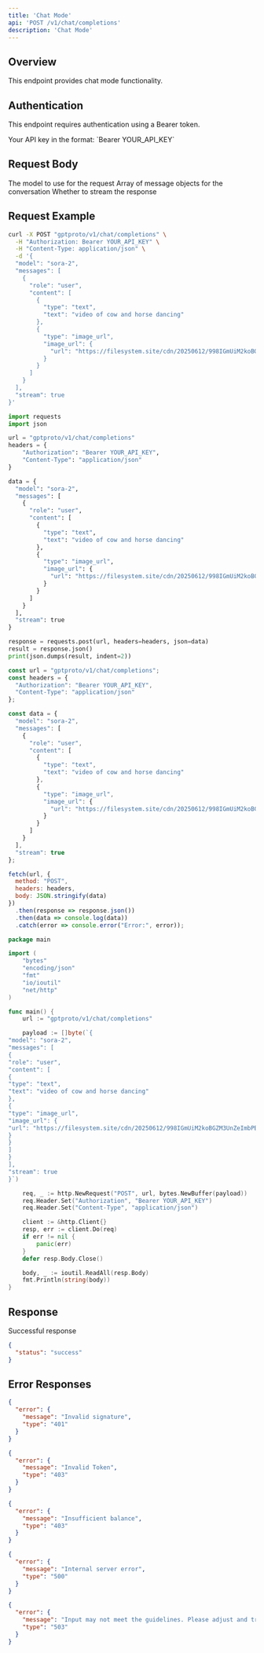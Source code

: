 ```yaml
---
title: 'Chat Mode'
api: 'POST /v1/chat/completions'
description: 'Chat Mode'
---
```


## Overview

This endpoint provides chat mode functionality.

## Authentication

This endpoint requires authentication using a Bearer token.

<ParamField header="Authorization" type="string" required default="sk-***********">
  Your API key in the format: `Bearer YOUR_API_KEY`
</ParamField>

## Request Body

<ParamField body="model" type="string" required default="sora-2">
  The model to use for the request
</ParamField>

<ParamField body="messages" type="array" required default="[{&quot;role&quot;: &quot;user&quot;, &quot;content&quot;: [{&quot;type&quot;: &quot;text&quot;, &quot;text&quot;: &quot;video of cow and horse dancing&quot;}, {&quot;type&quot;: &quot;image_url&quot;, &quot;image_url&quot;: {&quot;url&quot;: &quot;https://filesystem.site/cdn/20250612/998IGmUiM2koBGZM3UnZeImbPBNIUL.png&quot;}}]}]">
  Array of message objects for the conversation
</ParamField>

<ParamField body="stream" type="boolean"  default="true">
  Whether to stream the response
</ParamField>

## Request Example

<CodeGroup>

```bash cURL
curl -X POST "gptproto/v1/chat/completions" \
  -H "Authorization: Bearer YOUR_API_KEY" \
  -H "Content-Type: application/json" \
  -d '{
  "model": "sora-2",
  "messages": [
    {
      "role": "user",
      "content": [
        {
          "type": "text",
          "text": "video of cow and horse dancing"
        },
        {
          "type": "image_url",
          "image_url": {
            "url": "https://filesystem.site/cdn/20250612/998IGmUiM2koBGZM3UnZeImbPBNIUL.png"
          }
        }
      ]
    }
  ],
  "stream": true
}'
```

```python Python
import requests
import json

url = "gptproto/v1/chat/completions"
headers = {
    "Authorization": "Bearer YOUR_API_KEY",
    "Content-Type": "application/json"
}

data = {
  "model": "sora-2",
  "messages": [
    {
      "role": "user",
      "content": [
        {
          "type": "text",
          "text": "video of cow and horse dancing"
        },
        {
          "type": "image_url",
          "image_url": {
            "url": "https://filesystem.site/cdn/20250612/998IGmUiM2koBGZM3UnZeImbPBNIUL.png"
          }
        }
      ]
    }
  ],
  "stream": true
}

response = requests.post(url, headers=headers, json=data)
result = response.json()
print(json.dumps(result, indent=2))
```

```javascript JavaScript
const url = "gptproto/v1/chat/completions";
const headers = {
  "Authorization": "Bearer YOUR_API_KEY",
  "Content-Type": "application/json"
};

const data = {
  "model": "sora-2",
  "messages": [
    {
      "role": "user",
      "content": [
        {
          "type": "text",
          "text": "video of cow and horse dancing"
        },
        {
          "type": "image_url",
          "image_url": {
            "url": "https://filesystem.site/cdn/20250612/998IGmUiM2koBGZM3UnZeImbPBNIUL.png"
          }
        }
      ]
    }
  ],
  "stream": true
};

fetch(url, {
  method: "POST",
  headers: headers,
  body: JSON.stringify(data)
})
  .then(response => response.json())
  .then(data => console.log(data))
  .catch(error => console.error("Error:", error));
```

```go Go
package main

import (
    "bytes"
    "encoding/json"
    "fmt"
    "io/ioutil"
    "net/http"
)

func main() {
    url := "gptproto/v1/chat/completions"

    payload := []byte(`{
"model": "sora-2",
"messages": [
{
"role": "user",
"content": [
{
"type": "text",
"text": "video of cow and horse dancing"
},
{
"type": "image_url",
"image_url": {
"url": "https://filesystem.site/cdn/20250612/998IGmUiM2koBGZM3UnZeImbPBNIUL.png"
}
}
]
}
],
"stream": true
}`)

    req, _ := http.NewRequest("POST", url, bytes.NewBuffer(payload))
    req.Header.Set("Authorization", "Bearer YOUR_API_KEY")
    req.Header.Set("Content-Type", "application/json")

    client := &http.Client{}
    resp, err := client.Do(req)
    if err != nil {
        panic(err)
    }
    defer resp.Body.Close()

    body, _ := ioutil.ReadAll(resp.Body)
    fmt.Println(string(body))
}
```

</CodeGroup>

## Response

<ResponseField name="Success" type="200">
  Successful response

```json
{
  "status": "success"
}
```
</ResponseField>

## Error Responses

<ResponseExample>

```json 401 - Invalid signature
{
  "error": {
    "message": "Invalid signature",
    "type": "401"
  }
}
```

```json 403 - Invalid Token
{
  "error": {
    "message": "Invalid Token",
    "type": "403"
  }
}
```

```json 403 - Insufficient balance
{
  "error": {
    "message": "Insufficient balance",
    "type": "403"
  }
}
```

```json 500 - Internal server error
{
  "error": {
    "message": "Internal server error",
    "type": "500"
  }
}
```

```json 503 - Content policy violation
{
  "error": {
    "message": "Input may not meet the guidelines. Please adjust and try again.",
    "type": "503"
  }
}
```

</ResponseExample>

